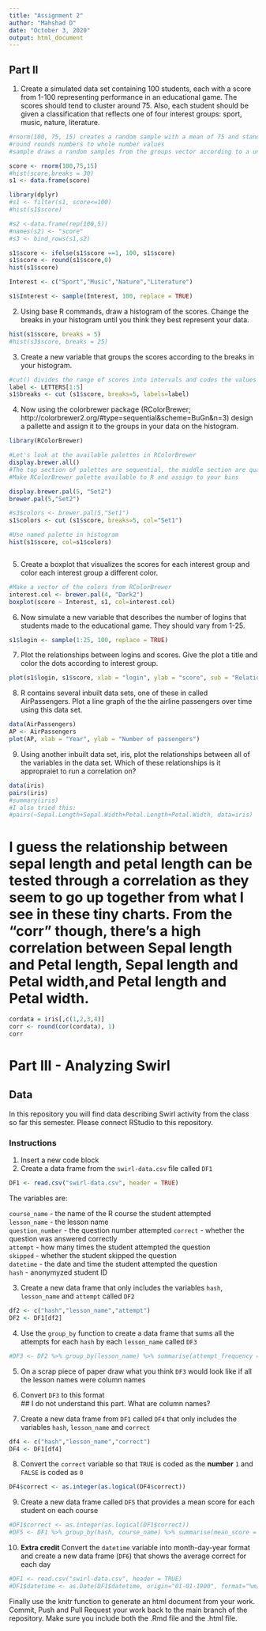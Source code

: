 ```yaml
---
title: "Assignment 2"
author: "Mahshad D"
date: "October 3, 2020"
output: html_document
---
```


## Part II

1. Create a simulated data set containing 100 students, each with a score from 1-100 representing performance in an educational game. The scores should tend to cluster around 75. Also, each student should be given a classification that reflects one of four interest groups: sport, music, nature, literature.

```r
#rnorm(100, 75, 15) creates a random sample with a mean of 75 and standard deviation of 20
#round rounds numbers to whole number values
#sample draws a random samples from the groups vector according to a uniform distribution

score <- rnorm(100,75,15)
#hist(score,breaks = 30)
s1 <- data.frame(score)

library(dplyr)
#s1 <- filter(s1, score<=100)
#hist(s1$score)

#s2 <-data.frame(rep(100,5))
#names(s2) <- "score"
#s3 <- bind_rows(s1,s2)

s1$score <- ifelse(s1$score ==1, 100, s1$score)
s1$score <- round(s1$score,0)
hist(s1$score)

Interest <- c("Sport","Music","Nature","Literature")

s1$Interest <- sample(Interest, 100, replace = TRUE)

```

2. Using base R commands, draw a histogram of the scores. Change the breaks in your histogram until you think they best represent your data.

```r
hist(s1$score, breaks = 5)
#hist(s3$score, breaks = 25)
```
3. Create a new variable that groups the scores according to the breaks in your histogram.

```r
#cut() divides the range of scores into intervals and codes the values in scores according to which interval they fall. We use a vector called `letters` as the labels, `letters` is a vector made up of the letters of the alphabet.
label <- LETTERS[1:5]
s1$breaks <- cut (s1$score, breaks=5, labels=label)
```

4. Now using the colorbrewer package (RColorBrewer; http://colorbrewer2.org/#type=sequential&scheme=BuGn&n=3) design a pallette and assign it to the groups in your data on the histogram.

```r
library(RColorBrewer)

#Let's look at the available palettes in RColorBrewer
display.brewer.all()
#The top section of palettes are sequential, the middle section are qualitative, and the lower section are diverging.
#Make RColorBrewer palette available to R and assign to your bins

display.brewer.pal(5, "Set2")
brewer.pal(5,"Set2")

#s3$colors <- brewer.pal(5,"Set1")
s1$colors <- cut (s1$score, breaks=5, col="Set1")

#Use named palette in histogram
hist(s1$score, col=s1$colors)



```


5. Create a boxplot that visualizes the scores for each interest group and color each interest group a different color.

```r
#Make a vector of the colors from RColorBrewer
interest.col <- brewer.pal(4, "Dark2")
boxplot(score ~ Interest, s1, col=interest.col)
```


6. Now simulate a new variable that describes the number of logins that students made to the educational game. They should vary from 1-25.

```r
s1$login <- sample(1:25, 100, replace = TRUE)
```

7. Plot the relationships between logins and scores. Give the plot a title and color the dots according to interest group.

```r
plot(s1$login, s1$score, xlab = "login", ylab = "score", sub = "Relationship between login and score", col=interest.col)

```


8. R contains several inbuilt data sets, one of these in called AirPassengers. Plot a line graph of the the airline passengers over time using this data set.

```r
data(AirPassengers)
AP <- AirPassengers
plot(AP, xlab = "Year", ylab = "Number of passengers")
```


9. Using another inbuilt data set, iris, plot the relationships between all of the variables in the data set. Which of these relationships is it appropraiet to run a correlation on? 

```r
data(iris)
pairs(iris)
#summary(iris)
#I also tried this:
#pairs(~Sepal.Length+Sepal.Width+Petal.Length+Petal.Width, data=iris)


```
# I guess the relationship between sepal length and petal length can be tested through a correlation as they seem to go up together from what I see in these tiny charts. From the "corr" though, there's a high correlation between Sepal length and Petal length, Sepal length and Petal width,and Petal length and Petal width.
```r

cordata = iris[,c(1,2,3,4)]
corr <- round(cor(cordata), 1)
corr
```

# Part III - Analyzing Swirl

## Data 

In this repository you will find data describing Swirl activity from the class so far this semester. Please connect RStudio to this repository.

### Instructions
  
1. Insert a new code block
2. Create a data frame from the `swirl-data.csv` file called `DF1`
```r
DF1 <- read.csv("swirl-data.csv", header = TRUE)
```

The variables are:

`course_name` - the name of the R course the student attempted  
`lesson_name` - the lesson name  
`question_number` - the question number attempted
`correct` - whether the question was answered correctly  
`attempt` - how many times the student attempted the question  
`skipped` - whether the student skipped the question  
`datetime` - the date and time the student attempted the question  
`hash` - anonymyzed student ID  

3. Create a new data frame that only includes the variables `hash`, `lesson_name` and `attempt` called `DF2`
```r
df2 <- c("hash","lesson_name","attempt")
DF2 <- DF1[df2]
```

4. Use the `group_by` function to create a data frame that sums all the attempts for each `hash` by each `lesson_name` called `DF3`
```r
#DF3 <- DF2 %>% group_by(lesson_name) %>% summarise(attempt_frequency = sum(attempt)) 
```

5. On a scrap piece of paper draw what you think `DF3` would look like if all the lesson names were column names

6. Convert `DF3` to this format  
## I do not understand this part. What are column names?

7. Create a new data frame from `DF1` called `DF4` that only includes the variables `hash`, `lesson_name` and `correct`
```r
df4 <- c("hash","lesson_name","correct")
DF4 <- DF1[df4]
```

8. Convert the `correct` variable so that `TRUE` is coded as the **number** `1` and `FALSE` is coded as `0`  
```r
DF4$correct <- as.integer(as.logical(DF4$correct))
```

9. Create a new data frame called `DF5` that provides a mean score for each student on each course
```r
#DF1$correct <- as.integer(as.logical(DF1$correct))
#DF5 <- DF1 %>% group_by(hash, course_name) %>% summarise(mean_score = mean(correct))
```

10. **Extra credit** Convert the `datetime` variable into month-day-year format and create a new data frame (`DF6`) that shows the average correct for each day
```r
#DF1 <- read.csv("swirl-data.csv", header = TRUE)
#DF1$datetime <- as.Date(DF1$datetime, origin="01-01-1900", format="%m/%d/%Y")

```

Finally use the knitr function to generate an html document from your work. Commit, Push and Pull Request your work back to the main branch of the repository. Make sure you include both the .Rmd file and the .html file. 
